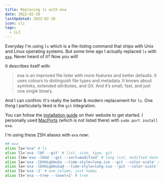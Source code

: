 ```yaml
---
title: Replacing ls with exa
date: 2022-02-10
lastUpdated: 2022-02-10
icon: cli
tags:
  - CLI
---
```


Everyday I'm using `ls` which is a file-listing command that ships with Unix and Linux operating systems. But some time ago I actually replaced `ls` with [`exa`](https://the.exa.website/). Never heard of it? Now you will!

It describes itself with:

> exa is an improved file lister with more features and better defaults. It uses colours to distinguish file types and metadata. It knows about symlinks, extended attributes, and Git. And it’s small, fast, and just one single binary.

And I can confirm: It's really the better & modern replacement for `ls`. One thing I particularly liked is the `git` integration.

You can follow the [installation guide](https://the.exa.website/install) on their website to get started. I personally used [MacPorts](https://www.macports.org/) (which is not listed there) with `sudo port install exa`.

I'm using these ZSH aliases with `exa` now:

```sh
## exa
alias ls="exa" # ls
alias ll='exa -lbF --git' # list, size, type, git
alias llm='exa -lbGd --git --sort=modified' # long list, modified date sort
alias la='exa -lbhHigUmuSa --time-style=long-iso --git --color-scale' # all list
alias lx='exa -lbhHigUmuSa@ --time-style=long-iso --git --color-scale' # all + extended list
alias lS='exa -1' # one column, just names
alias lt='exa --tree --level=2' # tree
```
